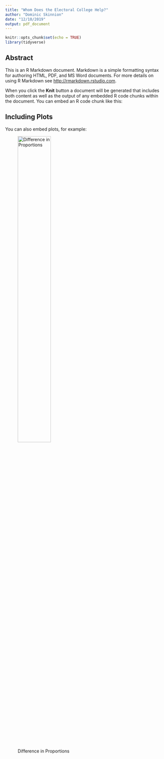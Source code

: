 ```yaml
---
title: "Whom Does the Electoral College Help?"
author: "Dominic Skinnion"
date: "12/10/2019"
output: pdf_document
---
```


```r
knitr::opts_chunk$set(echo = TRUE)
library(tidyverse)
```

## Abstract

This is an R Markdown document. Markdown is a simple formatting syntax for authoring HTML, PDF, and MS Word documents. For more details on using R Markdown see <http://rmarkdown.rstudio.com>.

When you click the **Knit** button a document will be generated that includes both content as well as the output of any embedded R code chunks within the document. You can embed an R code chunk like this:

## Including Plots

You can also embed plots, for example:

![Difference in Proportions](shiny_app/dif_in_props2.png){ width=50% }

